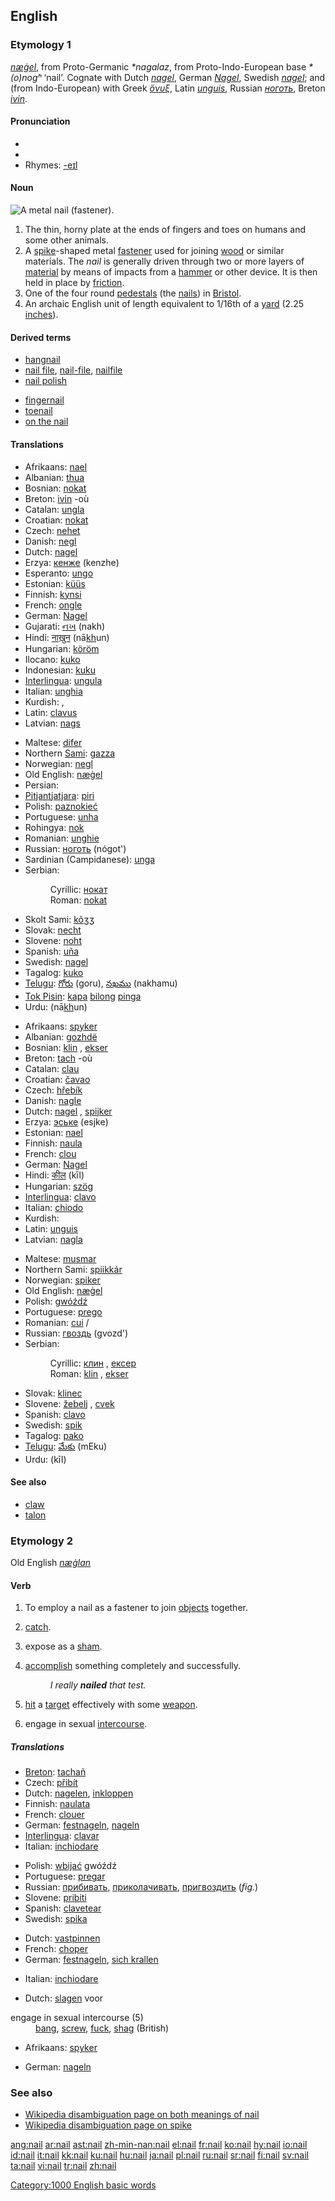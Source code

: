 {{wikipedia|dab=Nail}}
==English==

===Etymology 1===
{{OE.}} ''[[nægel|næġel]]'', from Proto-Germanic ''*nagalaz'', from Proto-Indo-European base ''*(o)nogʰ'' ‘nail’.  Cognate with Dutch ''[[nagel]]'', German ''[[Nagel]]'', Swedish ''[[nagel]]''; and (from Indo-European) with Greek ''[[ὄνυξ]]'', Latin ''[[unguis]]'', Russian ''[[ноготь]]'', Breton ''[[ivin]]''.

{{rfc-level|check placement of Pronunciation}}

====Pronunciation====
*{{IPA|/neɪl/}}
*{{audio|en-us-nail.ogg|Audio (US)}}
*Rhymes: [[Rhymes:English:-eɪl|-eɪl]]

====Noun====
[[Image:Najlo.jpg|thumb|right|A metal nail (fastener).]]
{{en-noun}}

# The thin, horny plate at the ends of fingers and toes on humans and some other animals.
# A [[spike]]-shaped metal [[fastener]] used for joining [[wood]] or similar materials.  The ''nail'' is generally driven through two or more layers of [[material]] by means of impacts from a [[hammer]] or other device.  It is then held in place by [[friction]].
# One of the four round [[pedestal]]s (the [[nails]]) in [[Bristol]].
# An archaic English unit of length equivalent to 1/16th of a [[yard]] (2.25 [[inch]]es).

====Derived terms====
{{top2}}
*[[hangnail]]
*[[nail file]], [[nail-file]], [[nailfile]]
*[[nail polish]]
{{mid2}}
*[[fingernail]]
*[[toenail]]
*[[on the nail]]
{{bottom}}

====Translations====
{{trans-top|on fingers and toes}}
*Afrikaans: [[nael]]
*Albanian: [[thua]] {{f}}
*Bosnian: [[nokat#Bosnian|nokat]] {{m}}
*Breton: [[ivin]] {{m}} -où {{p}}
*Catalan: [[ungla]] {{f}}
*Croatian: [[nokat]] {{m}}
*Czech: [[nehet]] {{m}}
*Danish: [[negl]]
*Dutch: [[nagel]] {{m}}
*Erzya: [[кенже]] (kenzhe)
*Esperanto: [[ungo]]
*Estonian: [[küüs]]
*Finnish: [[kynsi]]
*French: [[ongle]] {{m}}
*German: [[Nagel]] {{m}}
*Gujarati: [[નખ]] (nakh) {{m}}
*Hindi: [[नाख़ुन]] (nā<u>kh</u>un) {{m}}
*Hungarian: [[köröm]]
*Ilocano: [[kuko]]
*Indonesian: [[kuku]]
*[[Interlingua]]: [[ungula]]
*Italian: [[unghia]] {{f}}
*Kurdish: {{KUchar|[[نینۆک]]}}, {{KUchar|[[نیوخان]]}}
*Latin: [[clavus]]
*Latvian: [[nags]] {{m}}
{{trans-mid}}
*Maltese: [[difer]]
*Northern [[Sami]]: [[gazza]]
*Norwegian: [[negl]] {{m}}
*Old English: [[nægel|næġel]]
*Persian: {{FAchar|[[ناخن]]}}
*[[Pitjantjatjara]]: [[piri]]
*Polish: [[paznokieć]] {{m}}
*Portuguese: [[unha]] {{f}}
*Rohingya: [[nok]]
*Romanian: [[unghie]] {{f}}
*Russian: [[ноготь]] {{m}} (nógot')
*Sardinian (Campidanese): [[unga]] {{f}}
*Serbian:
*:Cyrillic: [[нокат#Serbian|нокат]] {{m}}
*:Roman: [[nokat#Serbian|nokat]] {{m}}
*Skolt Sami: [[kõʒʒ]]
*Slovak: [[necht]] {{m}}
*Slovene: [[noht]] {{m}}
*Spanish: [[uña]] {{f}}
*Swedish: [[nagel]] {{c}}
*Tagalog: [[kuko]]
*[[Telugu]]: [[గోరు]] (goru), [[నఖము]] (nakhamu)
*[[Tok Pisin]]: [[kapa]] [[bilong]] [[pinga]]
*Urdu: {{URchar|[[ناخن]]}} (nā<u>kh</u>un) {{m}}
{{trans-bottom}}

{{trans-top|spike-shaped metal fastener used for joining wood or similar materials}}
*Afrikaans: [[spyker]]
*Albanian: [[gozhdë]] {{f}}
*Bosnian: [[klin]] {{m}}, [[ekser]] {{m}}
*Breton: [[tach]] {{m}} -où {{p}}
*Catalan: [[clau]] {{m}}
*Croatian: [[čavao]] {{m}}
*Czech: [[hřebík]] {{m}}
*Danish: [[nagle]]
*Dutch: [[nagel]] {{m}}, [[spijker]]
*Erzya: [[эське]] (esjke)
*Estonian: [[nael]]
*Finnish: [[naula]]
*French: [[clou]] {{m}}
*German: [[Nagel]] {{m}}
*Hindi: [[कील]] (kīl) {{f}}
*Hungarian: [[szög]]
*[[Interlingua]]: [[clavo]]
*Italian: [[chiodo]] {{m}}
*Kurdish: {{KUchar|[[بزمار]]}}
*Latin: [[unguis]]
*Latvian: [[nagla]] {{f}}
{{trans-mid}}
*Maltese: [[musmar]]
*Northern Sami: [[spiikkár]]
*Norwegian: [[spiker]]
*Old English: [[nægel|næġel]]
*Polish: [[gwóźdź]] {{m}}
*Portuguese: [[prego]] {{m}}
*Romanian: [[cui]] {{f}}/{{m}}
*Russian: [[гвоздь]] {{m}} (gvozd')
*Serbian:
*:Cyrillic: [[клин#Serbian|клин]] {{m}}, [[ексер#Serbian|ексер]] {{m}}
*:Roman: [[klin#Serbian|klin]] {{m}}, [[ekser#Serbian|ekser]] {{m}}
*Slovak: [[klinec]] {{m}}
*Slovene: [[žebelj]] {{m}}, [[cvek]]
*Spanish: [[clavo]] {{m}}
*Swedish: [[spik]] {{c}}
*Tagalog: [[pako]]
*[[Telugu]]: [[మేకు]] (mEku)
*Urdu: {{URchar|[[کیل]]}} (kīl) {{f}}
{{trans-bottom}}

{{trans-top|one of the four round pedestals (the nails) in Bristol}}
{{trans-mid}}
{{trans-bottom}}

====See also====
*[[claw]]
*[[talon]]

===Etymology 2===
Old English ''[[næġlan]]''

====Verb====
{{en-verb}}

# To employ a nail as a fastener to join [[objects]] together.
# {{slang}} [[catch]].
# {{slang}} expose as a [[sham]].
# {{slang}} [[accomplish]] something completely and successfully.
#:''I really '''nailed''' that test.''
# {{slang}} [[hit]] a [[target]] effectively with some [[weapon]].
# {{slang}} engage in sexual [[intercourse]].

=====Translations=====
{{trans-top|employ a nail as a fastener}}
*[[Breton]]: [[tachañ]]
*Czech: [[přibít]]
*Dutch: [[nagelen]], [[inkloppen]]
*Finnish: [[naulata]]
*French: [[clouer]]
*German: [[festnageln]], [[nageln]]
*[[Interlingua]]: [[clavar]]
*Italian: [[inchiodare]]
{{trans-mid}}
*Polish: [[wbijać]] gwóźdź
*Portuguese: [[pregar]]
*Russian: [[прибивать]], [[приколачивать]], [[пригвоздить]] (''fig.'')
*Slovene: [[pribiti]]
*Spanish: [[clavetear]]
*Swedish: [[spika]]
{{trans-bottom}}

{{trans-top|catch}}
*Dutch: [[vastpinnen]]
*French: [[choper]]
*German: [[festnageln]], [[sich krallen]]
{{trans-mid}}
*Italian: [[inchiodare]]
{{trans-bottom}}

{{trans-top|expose as a sham}}
{{trans-mid}}
{{trans-bottom}}

{{trans-top|accomplish something completely and successfully}}
*Dutch: [[slagen]] voor
{{trans-mid}}
{{trans-bottom}}

{{trans-top|hit a target effectively with some weapon}}
{{trans-mid}}
{{trans-bottom}}

;engage in sexual intercourse (5)
:[[bang]], [[screw]],  [[fuck]], [[shag]] (British)
{{top}}
*Afrikaans: [[spyker]]
{{mid}}
*German: [[nageln]]
{{bottom}}

===See also===
*[[w:Nail|Wikipedia disambiguation page on both meanings of nail]]
*[[w:Spike|Wikipedia disambiguation page on spike]]

[[Category:1000 English basic words]]

[[ang:nail]]
[[ar:nail]]
[[ast:nail]]
[[zh-min-nan:nail]]
[[el:nail]]
[[fr:nail]]
[[ko:nail]]
[[hy:nail]]
[[io:nail]]
[[id:nail]]
[[it:nail]]
[[kk:nail]]
[[ku:nail]]
[[hu:nail]]
[[ja:nail]]
[[pl:nail]]
[[ru:nail]]
[[sr:nail]]
[[fi:nail]]
[[sv:nail]]
[[ta:nail]]
[[vi:nail]]
[[tr:nail]]
[[zh:nail]]